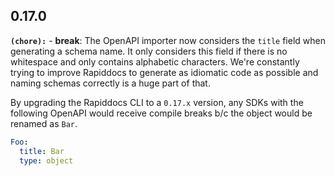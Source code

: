## 0.17.0
**`(chore):`** - **break**: The OpenAPI importer now considers the `title` field when generating a schema name. It only considers this field if there is no whitespace and only contains alphabetic characters. We're constantly trying to improve Rapiddocs to generate as idiomatic code as possible and naming schemas correctly is a huge part of that. 
 
   By upgrading the Rapiddocs CLI to a `0.17.x` version, any SDKs with the following OpenAPI would receive compile breaks b/c the object would be renamed as `Bar`.
   ```yaml
   Foo: 
     title: Bar
     type: object
   ```


